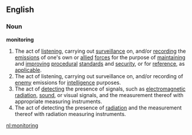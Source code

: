 ==English==
===Noun===
'''monitoring'''
#The act of [[listening]], carrying out [[surveillance]] on, and/or [[recording]] the [[emission]]s of one's own or [[allied]] [[forces]] for the purpose of [[maintaining]] and [[improving]] [[procedural]] [[standard]]s and [[security]], or for [[reference]], as [[applicable]].  
#The act of listening, carrying out surveillance on, and/or recording of [[enemy]] emissions for [[intelligence]] purposes.  
#The act of [[detecting]] the presence of signals, such as [[electromagnetic radiation]], [[sound]], or visual signals, and the measurement thereof with appropriate measuring instruments. 
#The act of detecting the presence of [[radiation]] and the measurement thereof with radiation measuring instruments.

[[nl:monitoring]]